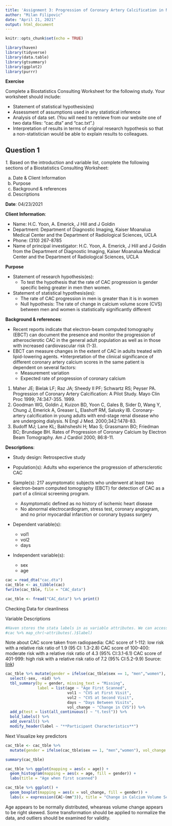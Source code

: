 ```yaml
---
title: 'Assignment 3: Progression of Coronary Artery Calcification in Normal Subjects'
author: "Milan Filipovic"
date: "April 21, 2021"
output: html_document
---
```


```r
knitr::opts_chunk$set(echo = TRUE)
```

```r
library(haven)
library(tidyverse)
library(data.table)
library(gtsummary)
library(ggplot2)
library(purrr)
```

**Exercise**

Complete a Biostatistics Consulting Worksheet for the following study. Your worksheet 
should include: 

* Statement of statistical hypothesis(es) 
* Assessment of assumptions used in any statistical inference 
* Analysis of data set. (You will need to retrieve from our website one of two data 
  files: “cac.dta” and “cac.txt”.) 
* Interpretation of results in terms of original research hypothesis so that a non-statistician would be able to explain results to colleagues.


## Question 1

*1.* Based on the introduction and variable list, complete the following sections of a Biostatistics Consulting Worksheet:

a. Date & Client Information
b. Purpose
c. Background & references
d. Descriptions

**Date**: 04/23/2021

**Client Information**:

* Name: H.C. Yoon, A. Emerick, J Hill and J Goldin
*	Department: Department of Diagnostic Imaging, Kaiser Moanalua Medical Center and the Department of Radiological Sciences, UCLA
*	Phone: (310) 267-8785
*	Name of principal investigator: H.C. Yoon, A. Emerick, J Hill and J Goldin from the Department of Diagnostic Imaging, Kaiser Moanalua Medical Center and the Department of Radiological Sciences, UCLA

**Purpose**

* Statement of research hypothesis(es):
    + To test the hypothesis that the rate of CAC progression is gender specific being greater in men then women.

*	Statement of statistical hypothesis(es):
    + The rate of CAC progression in men is greater than it is in women
    + Null hypothesis: The rate of change in calcium volume score (CVS) between men and women is statistically significantly different

**Background & references**:

* Recent reports indicate that electron-beam computed tomography (EBCT) can document 
the presence and monitor the progression of atherosclerotic CAC in the general adult population as well 
as in those with increased cardiovascular risk (1-3). 
* EBCT can measure changes in the extent of CAC in adults treated with lipid-lowering agents.
*Interpretation of the clinical significance of different coronary artery calcium scores in the same patient is dependent on several factors:
    + Measurement variation
    + Expected rate of progression of coronary calcium
    
1. Maher JE; Bielak LF; Raz JA; Sheedy II PF; Schwartz RS; Peyser PA. Progression of Coronary Artery Calcification: A Pilot Study. Mayo Clin Proc 1999; 74:347-355. 1999.
2. Goodman WG, Goldin J, Kuizon BD, Yoon C, Gales B, Sider D, Wang Y, Chung J, Emerick A, Greaser L, Elashoff RM, Salusky IB. Coronary-artery calcification in young adults with end-stage renal disease who are undergoing dialysis. N Engl J Med. 2000;342:1478-83.
3. Budoff MJ; Lane KL; Bakhsheshi H; Mao S; Grassmann BO; Friedman BC; Brundage BH. Rates of Progression of Coronary Calcium by Electron Beam Tomography. Am J Cardiol 2000; 86:8-11.


**Descriptions**:

* Study design: Retrospective study

* Population(s): Adults who experience the progression of athersclerotic CAC

* Sample(s): 217 asymptomatic subjects who underwent at least two electron-beam computed tomography (EBCT) for detection of CAC as a part of a clinical screening program. 
    + Asymptomatic defined as no history of ischemic heart disease 
    + No abnormal electrocardiogram, stress test, coronary angiogram, and no prior myocardial infarction or coronary bypass surgery

* Dependent variable(s):	
    + vol1
    + vol2
    + days

* Independent variable(s):
    + sex
    + age



```r
cac = read_dta("cac.dta")
cac_tble <- as_tibble(cac)
fwrite(cac_tble, file = "CAC_data")
```


```r
cac_tble <- fread("CAC_data") %>% print()
```


Checking Data for cleanliness 

Variable Descriptions
```r
#Haven stores the stata labels in as variable attributes. We can access them using map_chr from the purrr package
#cac %>% map_chr(~attributes(.)$label)
```

Note about CAC score taken from radiopaedia:
CAC score of 1-112: low risk with a relative risk ratio of 1.9 (95 CI: 1.3-2.8) 
CAC score of 100-400: moderate risk with a relative risk ratio of 4.3 (95% CI:3.1-6.1) 
CAC score of 401-999: high risk with a relative risk ratio of 7.2 (95% CI:5.2-9.9)
Source: [link](https://radiopaedia.org/articles/calcium-volume-score?lang=us#:~:text=CAC%20score%20of%201%2D112,%25%20CI%3A5.2%2D9.9))


```r
cac_tble %>% mutate(gender = ifelse(cac_tble$sex == 1, "men","women"), vol_change = vol2-vol1) %>%
  select(-sex, -nid) %>%
  tbl_summary(by = gender, missing_text = "Missing",
              label = list(age ~ "Age First Scanned",
                           vol1 ~ "CVS at First Visit",
                           vol2 ~ "CVS at Second Visit",
                           days ~ "Days Between Visits",
                           vol_change ~ "Change in CVS")) %>% 
  add_p(test = list(all_continuous() ~ "t.test")) %>% 
  bold_labels() %>% 
  add_overall() %>% 
  modify_header(label ~ "**Participant Characteristics**")
```




Next Visualize key predictors 
```r
cac_tble <- cac_tble %>%
  mutate(gender = ifelse(cac_tble$sex == 1, "men","women"), vol_change = vol2-vol1)

summary(cac_tble)

cac_tble %>% ggplot(mapping = aes(x = age)) +
  geom_histogram(mapping = aes(x = age, fill = gender)) +
  labs(title = "Age when first scanned")

cac_tble %>% ggplot() +
  geom_boxplot(mapping = aes(x = vol_change, fill = gender)) +
  labs(x = expression(CAC~(mm^3)), title = "Change in Calcium Volume Score")
```


Age appears to be normally distributed, wheareas volume change appears to be right skewed. Some transformation should be applied to normalize the data, and outliers should be examined for validity. 


